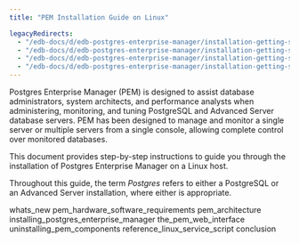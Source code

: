 ```yaml
---
title: "PEM Installation Guide on Linux"

legacyRedirects:
  - "/edb-docs/d/edb-postgres-enterprise-manager/installation-getting-started/linux-installation-guide/8.0/whats_new.html"
  - "/edb-docs/d/edb-postgres-enterprise-manager/installation-getting-started/linux-installation-guide/8.0/genindex.html"
  - "/edb-docs/d/edb-postgres-enterprise-manager/installation-getting-started/linux-installation-guide/8.0/conclusion.html"
  - "/edb-docs/d/edb-postgres-enterprise-manager/installation-getting-started/linux-installation-guide/8.0/index.html"
---
```


Postgres Enterprise Manager (PEM) is designed to assist database administrators, system architects, and performance analysts when administering, monitoring, and tuning PostgreSQL and Advanced Server database servers. PEM has been designed to manage and monitor a single server or multiple servers from a single console, allowing complete control over monitored databases.

This document provides step-by-step instructions to guide you through the installation of Postgres Enterprise Manager on a Linux host.

Throughout this guide, the term *Postgres* refers to either a PostgreSQL or an Advanced Server installation, where either is appropriate.

<div class="toctree" maxdepth="5">

whats_new pem_hardware_software_requirements pem_architecture installing_postgres_enterprise_manager the_pem_web_interface uninstalling_pem_components reference_linux_service_script conclusion

</div>
